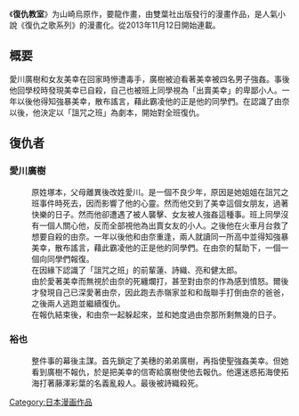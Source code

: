 {{multiple issues|
{{copypaste|time=2016-03-02T08:40:54+00:00}}
{{expand|time=2016-03-02T08:40:54+00:00}}
{{inappropriate tone|time=2016-03-02T08:40:54+00:00}}
{{unreferenced|time=2016-03-02T08:40:54+00:00}}
}}
《'''復仇教室'''》为山崎烏原作，要龍作畫，由雙葉社出版發行的漫畫作品，是人氣小說《復仇之歌系列》的漫畫化。從2013年11月12日開始連載。

== 概要 ==
愛川廣樹和女友美幸在回家時慘遭毒手，廣樹被迫看著美幸被四名男子強姦。事後他回學校時發現美幸已自殺，自己也被班上同學視為「出賣美幸」的卑鄙小人。一年以後他得知強暴美幸，散布謠言，藉此霸凌他的正是他的同學們。在認識了由奈以後，他決定以「詛咒之班」為劇本，開始對全班復仇。

== 復仇者 ==
=== 愛川廣樹 ===
:原姓塚本，父母離異後改姓愛川。是一個不良少年，原因是她姐姐在詛咒之班事件時死去，因而影響了他的心靈。然而他交到了美幸這個女朋友，過著快樂的日子。然而他卻遭遇了被人襲擊、女友被人強姦這種事。班上同學沒有一個人關心他，反而全部視他為出賣女友的小人。之後他在火車月台救了想要自殺的由奈。一年以後他和由奈重逢，兩人就讀同一所高中並得知強暴美幸，散布謠言，藉此霸凌他的正是他的同學們。在由奈的幫助下，一個一個向同學們報復。
:在因緣下認識了「詛咒之班」的前輩蓮、詩織、亮和健太郎。
:由於愛著美幸而無視於由奈的死纏爛打，甚至對由奈的作為感到憤怒。爾後才發現自己已深愛著由奈，因此跑去赤嶺家並和和哉聯手打倒由奈的爸爸，之後兩人逃跑並繼續復仇。
:在報仇結束後，和由奈一起躲起來，並和她度過由奈那所剩無幾的日子。

=== 裕也 ===
:整件事的幕後主謀。首先鎖定了美穗的弟弟廣樹，再指使聖強姦美幸。但她看到廣樹不報仇，於是把美幸的信寄給廣樹使他去報仇。他還迷惑拓海使拓海打著藤澤彩葉的名義亂殺人。最後被詩織殺死。

[[Category:日本漫画作品|Category:日本漫画作品]]